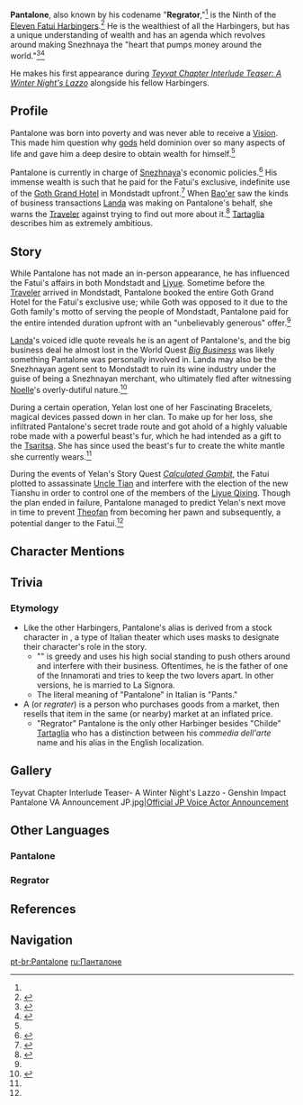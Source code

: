 {{Character Infobox
|type             = NPC
|image            = NPC Pantalone.png
|affiliation      = Fatui
|affiliation2     = Eleven Fatui Harbingers
|region           = Snezhnaya
|title            = Regrator
|title2           = The Ninth of the Eleven Fatui Harbingers
|voiceEN          = {{w|J. Michael Tatum}}<ref name="lazzo video description 5">YouTube: [https://youtu.be/TmaAOV4SJNQ Teyvat Chapter Interlude Teaser: A Winter Night's Lazzo] Video Description</ref>
|voiceCN          = Xu Min ({{Lang|zh=徐敏|mini=1}})<ref>Bilibili: [https://www.bilibili.com/video/BV1mB4y1e7Lh 《原神·提瓦特篇》幕间PV-「冬夜愚戏」] Video Description</ref>
|voiceJP          = {{w|Takanori Hoshino|Hoshino Takanori ({{Lang|ja=星野貴紀|mini=1}})}}<ref>Twitter: [https://twitter.com/Genshin_7/status/1546349629339344896&t=lExh-AifcPJDboklbDR8ZA JP VA Announcement]</ref>
|voiceKR          = {{w|ko:서윤선|Seo Yun-seon (서윤선)}}<ref>YouTube: [https://www.youtube.com/watch?v=MgcKHysZ_Dc KR Genshin Official Youtube Announcement]</ref>
}}
'''Pantalone''', also known by his codename "'''Regrator''',"<ref name="lazzo video description 5" /> is the Ninth of the [[Eleven Fatui Harbingers]].<ref name="yelan cs">{{Ref/CS|Yelan|The Fascinating Bracelet and the Whitesilk Mantle}}</ref> He is the wealthiest of all the Harbingers, but has a unique understanding of wealth and has an agenda which revolves around making Snezhnaya the "heart that pumps money around the world."<ref name="cessation">{{Ref/Arti|Moment of Cessation}}</ref><ref name="yelan sq">{{Ref/Quest|Foregone Conclusion}}</ref>

He makes his first appearance during ''[https://youtu.be/TmaAOV4SJNQ Teyvat Chapter Interlude Teaser: A Winter Night's Lazzo]'' alongside his fellow Harbingers.

==Profile==
{{Quote|We shall, by whatever means necessary, become the heart that pumps money around the world. And, when the moment comes, that heart shall cease beating by our will alone.|Pantalone|Moment of Cessation}}
Pantalone was born into poverty and was never able to receive a [[Vision]]. This made him question why [[gods]] held dominion over so many aspects of life and gave him a deep desire to obtain wealth for himself.<ref name="cessation" />

Pantalone is currently in charge of [[Snezhnaya]]'s economic policies.<ref>{{Ref/NPC|Andrei}}</ref> His immense wealth is such that he paid for the Fatui's exclusive, indefinite use of the [[Goth Grand Hotel]] in Mondstadt upfront.<ref name="goth">{{Ref/NPC|Goth}}</ref> When [[Bao'er]] saw the kinds of business transactions [[Landa]] was making on Pantalone's behalf, she warns the [[Traveler]] against trying to find out more about it.<ref>{{Ref/Quest|Big Business}}</ref> [[Tartaglia]] describes him as extremely ambitious.

==Story==
While Pantalone has not made an in-person appearance, he has influenced the Fatui's affairs in both Mondstadt and [[Liyue]]. Sometime before the [[Traveler]] arrived in Mondstadt, Pantalone booked the entire Goth Grand Hotel for the Fatui's exclusive use; while Goth was opposed to it due to the Goth family's motto of serving the people of Mondstadt, Pantalone paid for the entire intended duration upfront with an "unbelievably generous" offer.<ref name="goth" />

[[Landa]]'s voiced idle quote reveals he is an agent of Pantalone's, and the big business deal he almost lost in the World Quest ''[[Big Business]]'' was likely something Pantalone was personally involved in. Landa may also be the Snezhnayan agent sent to Mondstadt to ruin its wine industry under the guise of being a Snezhnayan merchant, who ultimately fled after witnessing [[Noelle]]'s overly-dutiful nature.<ref>{{Ref/CS|Noelle|2}}</ref>

During a certain operation, Yelan lost one of her Fascinating Bracelets, magical devices passed down in her clan. To make up for her loss, she infiltrated Pantalone's secret trade route and got ahold of a highly valuable robe made with a powerful beast's fur, which he had intended as a gift to the [[Tsaritsa]]. She has since used the beast's fur to create the white mantle she currently wears.<ref name="yelan cs" />

During the events of Yelan's Story Quest ''[[Calculated Gambit]]'', the Fatui plotted to assassinate [[Uncle Tian]] and interfere with the election of the new Tianshu in order to control one of the members of the [[Liyue Qixing]]. Though the plan ended in failure, Pantalone managed to predict Yelan's next move in time to prevent [[Theofan]] from becoming her pawn and subsequently, a potential danger to the Fatui.<ref name="yelan sq" />

==Character Mentions==
{{Character Mentions}}

==Trivia==
===Etymology===
* Like the other Harbingers, Pantalone's alias is derived from a stock character in ''{{w|commedia dell'arte}}'', a type of Italian theater which uses masks to designate their character's role in the story.
** "{{w|Pantalone}}" is greedy and uses his high social standing to push others around and interfere with their business. Oftentimes, he is the father of one of the Innamorati and tries to keep the two lovers apart. In other versions, he is married to La Signora.
** The literal meaning of "Pantalone" in Italian is "Pants."
*A ''{{wt|regrator||English}}'' (or ''regrater'') is a person who purchases goods from a market, then resells that item in the same (or nearby) market at an inflated price.
** "Regrator" Pantalone is the only other Harbinger besides "Childe" [[Tartaglia]] who has a distinction between his ''commedia dell'arte'' name and his alias in the English localization.

==Gallery==
<gallery captionalign="center">
Teyvat Chapter Interlude Teaser- A Winter Night's Lazzo - Genshin Impact
Pantalone VA Announcement JP.jpg|[https://twitter.com/Genshin_7/status/1546349629339344896 Official JP Voice Actor Announcement]
</gallery>
<!--
==Notes==
{{Reflist|note=1}}
-->
==Other Languages==
===Pantalone===
{{Other Languages|default_hidden=1
|en       = Pantalone
|zhs      = 潘塔罗涅
|zhs_rm   = Pāntǎluōniè
|zht      = 潘塔羅涅
|zht_rm   = Pāntǎluōniè
|ja       = パンタローネ
|ja_rm    = Pantaroone
|ko       = 판탈로네
|ko_rm    = Pantallone
|es       = Pantalone
|fr       = Pantalone
|ru       = Панталоне
|th       = Pantalone
|vi       = Pantalone
|de       = Pantalone
|id       = Pantalone
|pt       = Pantalone
}}

===Regrator===
{{Other Languages
|en       = Regrator
|zhs      = 富人
|zhs_rm   = Fùrén
|zht      = 富人
|zht_rm   = Fùrén
|zh_tl    = Rich Person
|ja       = 富者
|ja_rm    = Fusha
|ja_tl    = Rich Person
|ko       = {{tt|거상|巨商}}
|ko_rm    = Geosang
|ko_tl    = Business Magnate
|es       = El Regatero
|es_tl    = The Regrator
|fr       = Fortuné
|fr_tl    = Rich Person
|ru       = Богач
|ru_tl    = Rich Man
|th       = Regrator
|vi       = Regrator
|de       = Geschäftsmann
|de_tl    = Businessman
|id       = Regrator
|pt       = Magnata<ref name="lazzo video description 5" /> / Regrator<ref name="yelan sq" /><ref name="yelan cs" />
|pt_tl    = Magnate / &mdash;
}}

==References==
{{Reflist}}

==Navigation==
{{Fatui Navbox}}
{{Faction Navbox}}

[[pt-br:Pantalone]]
[[ru:Панталоне]]